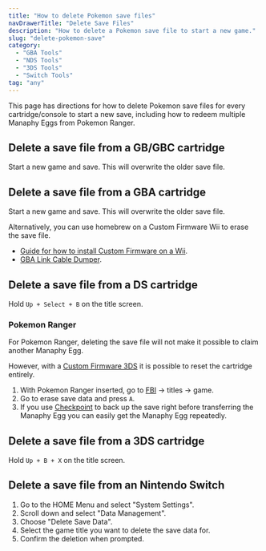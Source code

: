 ```yaml
---
title: "How to delete Pokemon save files"
navDrawerTitle: "Delete Save Files"
description: "How to delete a Pokemon save file to start a new game."
slug: "delete-pokemon-save"
category:
  - "GBA Tools"
  - "NDS Tools"
  - "3DS Tools"
  - "Switch Tools"
tag: "any"
---
```


This page has directions for how to delete Pokemon save files for every cartridge/console to start a new save, including how to redeem multiple Manaphy Eggs from Pokemon Ranger.

## Delete a save file from a GB/GBC cartridge

Start a new game and save. This will overwrite the older save file.

## Delete a save file from a GBA cartridge

Start a new game and save. This will overwrite the older save file.

Alternatively, you can use homebrew on a Custom Firmware Wii to erase the save file.

- [Guide for how to install Custom Firmware on a Wii](https://wii.hacks.guide/).
- [GBA Link Cable Dumper](https://github.com/FIX94/gba-link-cable-dumper).

## Delete a save file from a DS cartridge

Hold `Up + Select + B` on the title screen.

### Pokemon Ranger

For Pokemon Ranger, deleting the save file will not make it possible to claim another Manaphy Egg.

However, with a [Custom Firmware 3DS](https://3ds.hacks.guide/) it is possible to reset the cartridge entirely.

1. With Pokemon Ranger inserted, go to [FBI](https://github.com/Steveice10/FBI/releases) -> titles -> game.
2. Go to erase save data and press `A`.
3. If you use [Checkpoint](https://github.com/BernardoGiordano/Checkpoint/releases) to back up the save right before transferring the Manaphy Egg you can easily get the Manaphy Egg repeatedly.

## Delete a save file from a 3DS cartridge

Hold `Up + B + X` on the title screen.

## Delete a save file from an Nintendo Switch

1. Go to the HOME Menu and select "System Settings".
2. Scroll down and select "Data Management".
3. Choose "Delete Save Data".
4. Select the game title you want to delete the save data for.
5. Confirm the deletion when prompted.
